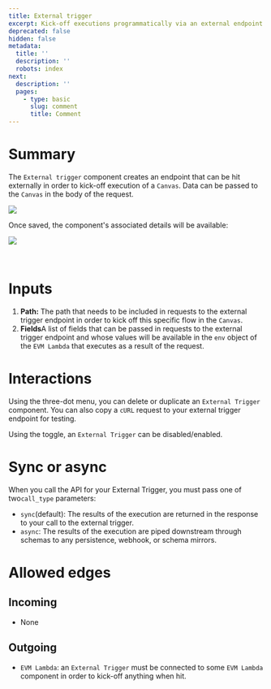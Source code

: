 ```yaml
---
title: External trigger
excerpt: Kick-off executions programmatically via an external endpoint
deprecated: false
hidden: false
metadata:
  title: ''
  description: ''
  robots: index
next:
  description: ''
  pages:
    - type: basic
      slug: comment
      title: Comment
---
```

# Summary

The `External trigger` component creates an endpoint that can be hit externally in order to kick-off execution of a `Canvas`. Data can be passed to the `Canvas` in the body of the request.  

![](https://files.readme.io/36a7f54-image.png)

Once saved, the component's associated details will be available:

![](https://files.readme.io/d647a85-image.png)

<br />

# Inputs

1. **Path:** The path that needs to be included in requests to the external trigger endpoint in order to kick off this specific flow in the `Canvas`.
2. **Fields**A list of fields that can be passed in requests to the external trigger endpoint and whose values will be available in the `env` object of the `EVM Lambda` that executes as a result of the request. 

# Interactions

Using the three-dot menu, you can delete or duplicate an `External Trigger` component. You can also copy a `cURL` request to your external trigger endpoint for testing.

Using the toggle, an `External Trigger` can be disabled/enabled.

# Sync or async

When you call the API for your External Trigger, you must pass one of two`call_type` parameters:

* `sync`(default): The results of the execution are returned in the response to your call to the external trigger.
* `async`: The results of the execution are piped downstream through schemas to any persistence, webhook, or schema mirrors.

# Allowed edges

## Incoming

* None

## Outgoing

* `EVM Lambda`: an `External Trigger` must be connected to some `EVM Lambda` component in order to kick-off anything when hit.
